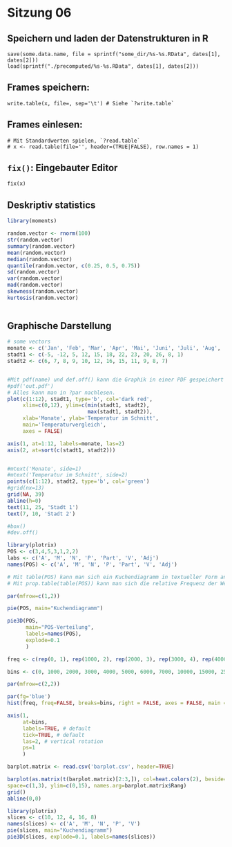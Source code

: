 # Sitzung 06
## Speichern und laden der Datenstrukturen in R

    save(some.data.name, file = sprintf("some_dir/%s-%s.RData", dates[1], dates[2]))
    load(sprintf("./precomputed/%s-%s.RData", dates[1], dates[2]))


## Frames speichern:

    write.table(x, file=, sep='\t') # Siehe `?write.table`

## Frames einlesen:

    # Mit Standardwerten spielen, `?read.table`
    # x <- read.table(file='', header=(TRUE|FALSE), row.names = 1)

## `fix()`: Eingebauter Editor

    fix(x)

## Deskriptiv statistics
```r
library(moments)

random.vector <- rnorm(100)
str(random.vector)
summary(random.vector)
mean(random.vector)
median(random.vector)
quantile(random.vector, c(0.25, 0.5, 0.75))
sd(random.vector)
var(random.vector)
mad(random.vector)
skewness(random.vector)
kurtosis(random.vector)
    
```

## Graphische Darstellung
```r
# some vectors
monate <- c('Jan', 'Feb', 'Mar', 'Apr', 'Mai', 'Juni', 'Juli', 'Aug', 'Sep', 'Okt', 'Nov', 'Dez')
stadt1 <- c(-5, -12, 5, 12, 15, 18, 22, 23, 20, 26, 8, 1)
stadt2 <- c(6, 7, 8, 9, 10, 12, 16, 15, 11, 9, 8, 7)


#Mit pdf(name) und def.off() kann die Graphik in einer PDF gespeichert werden. Aber entweder PDF oder Knit!
#pdf('out.pdf') 
# Alles kann man in ?par nachlesen.
plot(c(1:12), stadt1, type='b', col='dark red',
     xlim=c(0,12), ylim=c(min(stadt1, stadt2),
                          max(stadt1, stadt2)),
     xlab='Monate', ylab='Temperatur im Schnitt',
     main='Temperaturvergleich',
     axes = FALSE)

axis(1, at=1:12, labels=monate, las=2)
axis(2, at=sort(c(stadt1, stadt2)))


#mtext('Monate', side=1)
#mtext('Temperatur im Schnitt', side=2)
points(c(1:12), stadt2, type='b', col='green')
#grid(nx=13)
grid(NA, 39)
abline(h=0)
text(11, 25, 'Stadt 1')
text(7, 10, 'Stadt 2')

#box()
#dev.off()
```
```r
library(plotrix)
POS <- c(3,4,5,3,1,2,2)
labs <- c('A', 'M', 'N', 'P', 'Part', 'V', 'Adj')
names(POS) <- c('A', 'M', 'N', 'P', 'Part', 'V', 'Adj')

# Mit table(POS) kann man sich ein Kuchendiagramm in textueller Form anzeigen lassen. 
# Mit prop.table(table(POS)) kann man sich die relative Frequenz der Werte der Tabelle anzeigen lassen.

par(mfrow=c(1,2))

pie(POS, main="Kuchendiagramm")

pie3D(POS,
      main="POS-Verteilung",
      labels=names(POS),
      explode=0.1
      )
```
```r
freq <- c(rep(0, 1), rep(1000, 2), rep(2000, 3), rep(3000, 4), rep(4000, 5), rep(5000, 5), rep(6000, 5), rep(7000, 15), rep(10000, 26), rep(15000, 26), rep(25000, 8), rep(50000, 1))

bins <- c(0, 1000, 2000, 3000, 4000, 5000, 6000, 7000, 10000, 15000, 25000, 50000)

par(mfrow=c(2,2))

par(fg='blue')
hist(freq, freq=FALSE, breaks=bins, right = FALSE, axes = FALSE, main = NULL, xlab = NULL, ylab = NULL)

axis(1,
     at=bins,
     labels=TRUE, # default
     tick=TRUE, # default
     las=2, # vertical rotation
     ps=1
     )

barplot.matrix <- read.csv('barplot.csv', header=TRUE) 

barplot(as.matrix(t(barplot.matrix)[2:3,]), col=heat.colors(2), beside=TRUE,
space=c(1,3), ylim=c(0,15), names.arg=barplot.matrix$Rang)
grid()
abline(0,0)

library(plotrix)
slices <- c(10, 12, 4, 16, 8)
names(slices) <- c('A', 'M', 'N', 'P', 'V')
pie(slices, main="Kuchendiagramm")
pie3D(slices, explode=0.1, labels=names(slices))

```

